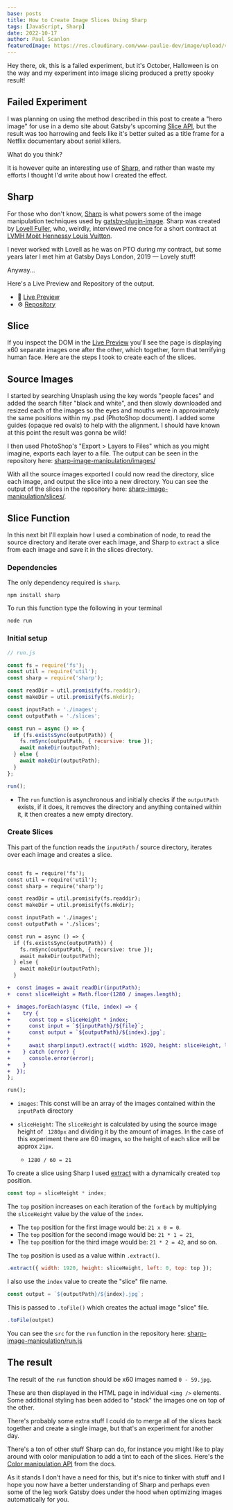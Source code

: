 ```yaml
---
base: posts
title: How to Create Image Slices Using Sharp
tags: [JavaScript, Sharp]
date: 2022-10-17
author: Paul Scanlon
featuredImage: https://res.cloudinary.com/www-paulie-dev/image/upload/v1666003825/paulie.dev/2022/10/sharp-image-manipulation_ughrnu.jpg
---
```


Hey there, ok, this is a failed experiment, but it's October, Halloween is on the way and my experiment into image
slicing produced a pretty spooky result!

## Failed Experiment

I was planning on using the method described in this post to create a "hero image" for use in a demo site about Gatsby's
upcoming [Slice API](https://github.com/gatsbyjs/gatsby/discussions/36339), but the result was too harrowing and feels
like it's better suited as a title frame for a Netflix documentary about serial killers.

What do you think?

It is however quite an interesting use of [Sharp](https://sharp.pixelplumbing.com/), and rather than waste my efforts I
thought I'd write about how I created the effect.

## Sharp

For those who don't know, [Sharp](https://sharp.pixelplumbing.com/) is what powers some of the image manipulation
techniques used by [gatsby-plugin-image](https://www.gatsbyjs.com/plugins/gatsby-plugin-image/). Sharp was created by
[Lovell Fuller](https://twitter.com/lovell), who, weirdly, interviewed me once for a short contract at
[LVMH Moët Hennessy Louis Vuitton](https://www.lvmh.com/).

I never worked with Lovell as he was on PTO during my contract, but some years later I met him at Gatsby Days London,
2019 — Lovely stuff!

Anyway...

Here's a Live Preview and Repository of the output.

- 🚀 [Live Preview](https://sharp-image-manipulation.netlify.app/)
- ⚙️ [Repository](https://github.com/PaulieScanlon/sharp-image-manipulation)

## Slice

If you inspect the DOM in the [Live Preview](https://sharp-image-manipulation.netlify.app/) you'll see the page is
displaying x60 separate images one after the other, which together, form that terrifying human face. Here are the steps
I took to create each of the slices.

## Source Images

I started by searching Unsplash using the key words "people faces" and added the search filter "black and white", and
then slowly downloaded and resized each of the images so the eyes and mouths were in approximately the same positions
within my .psd (PhotoShop document). I added some guides (opaque red ovals) to help with the alignment. I should have
known at this point the result was gonna be wild!

I then used PhotoShop's "Export > Layers to Files" which as you might imagine, exports each layer to a file. The output
can be seen in the repository here:
[sharp-image-manipulation/images/](https://github.com/PaulieScanlon/sharp-image-manipulation/tree/main/images)

With all the source images exported I could now read the directory, slice each image, and output the slice into a new
directory. You can see the output of the slices in the repository here:
[sharp-image-manipulation/slices/](https://github.com/PaulieScanlon/sharp-image-manipulation/tree/main/slices).

## Slice Function

In this next bit I'll explain how I used a combination of node, to read the source directory and iterate over each
image, and Sharp to `extract` a slice from each image and save it in the slices directory.

### Dependencies

The only dependency required is `sharp`.

```shell
npm install sharp
```

To run this function type the following in your terminal

```shell
node run
```

### Initial setup

```javascript
// run.js

const fs = require('fs');
const util = require('util');
const sharp = require('sharp');

const readDir = util.promisify(fs.readdir);
const makeDir = util.promisify(fs.mkdir);

const inputPath = './images';
const outputPath = './slices';

const run = async () => {
  if (fs.existsSync(outputPath)) {
    fs.rmSync(outputPath, { recursive: true });
    await makeDir(outputPath);
  } else {
    await makeDir(outputPath);
  }
};

run();
```

- The `run` function is asynchronous and initially checks if the `outputPath` exists, if it does, it removes the
  directory and anything contained within it, it then creates a new empty directory.

### Create Slices

This part of the function reads the `inputPath` / source directory, iterates over each image and creates a slice.

```diff

const fs = require('fs');
const util = require('util');
const sharp = require('sharp');

const readDir = util.promisify(fs.readdir);
const makeDir = util.promisify(fs.mkdir);

const inputPath = './images';
const outputPath = './slices';

const run = async () => {
  if (fs.existsSync(outputPath)) {
    fs.rmSync(outputPath, { recursive: true });
    await makeDir(outputPath);
  } else {
    await makeDir(outputPath);
  }

+  const images = await readDir(inputPath);
+  const sliceHeight = Math.floor(1280 / images.length);

+  images.forEach(async (file, index) => {
+    try {
+      const top = sliceHeight * index;
+      const input = `${inputPath}/${file}`;
+      const output = `${outputPath}/${index}.jpg`;
+
+      await sharp(input).extract({ width: 1920, height: sliceHeight, left: 0, top: top }).toFile(output);
+    } catch (error) {
+      console.error(error);
+    }
+  });
};

run();
```

- `images`: This const will be an array of the images contained within the `inputPath` directory
- `sliceHeight`: The `sliceHeight` is calculated by using the source image height of ` 1280px` and dividing it by the
  amount of images. In the case of this experiment there are 60 images, so the height of each slice will be approx
  `21px`.

  - `1280 / 60 = 21`

To create a slice using Sharp I used [extract](https://sharp.pixelplumbing.com/api-resize#extract) with a dynamically
created `top` position.

```javascript
const top = sliceHeight * index;
```

The `top` position increases on each iteration of the `forEach` by multiplying the `sliceHeight` value by the value of
the `index`.

- The `top` position for the first image would be: `21 x 0 = 0`.
- The `top` position for the second image would be: `21 * 1 = 21`,
- The `top` position for the third image would be: `21 * 2 = 42`, and so on.

The `top` position is used as a value within `.extract()`.

```javascript
.extract({ width: 1920, height: sliceHeight, left: 0, top: top });
```

I also use the `index` value to create the "slice" file name.

```javascript
const output = `${outputPath}/${index}.jpg`;
```

This is passed to `.toFile()` which creates the actual image "slice" file.

```javascript
.toFile(output)
```

You can see the `src` for the `run` function in the repository here:
[sharp-image-manipulation/run.js](https://github.com/PaulieScanlon/sharp-image-manipulation/blob/main/run.js)

## The result

The result of the `run` function should be x60 images named `0 - 59.jpg`.

These are then displayed in the HTML page in individual `<img />` elements. Some additional styling has been added to
"stack" the images one on top of the other.

There's probably some extra stuff I could do to merge all of the slices back together and create a single image, but
that's an experiment for another day.

There's a ton of other stuff Sharp can do, for instance you might like to play around with color manipulation to add a
tint to each of the slices. Here's the [Color manipulation API](https://sharp.pixelplumbing.com/api-colour) from the
docs.

As it stands I don't have a need for this, but it's nice to tinker with stuff and I hope you now have a better
understanding of Sharp and perhaps even some of the leg work Gatsby does under the hood when optimizing images
automatically for you.
